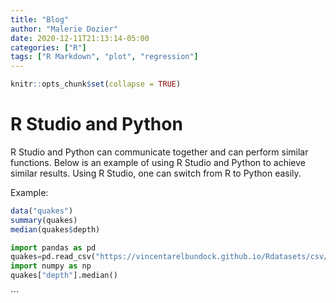 ```yaml
---
title: "Blog"
author: "Malerie Dozier"
date: 2020-12-11T21:13:14-05:00
categories: ["R"]
tags: ["R Markdown", "plot", "regression"]
---
```


```r
knitr::opts_chunk$set(collapse = TRUE)
```

# R Studio and Python

R Studio and Python can communicate together and can perform similar functions. Below is an example of using R Studio and Python to achieve similar results. Using R Studio, one can switch from R to Python easily. 

Example:

```r
data("quakes")
summary(quakes)
median(quakes$depth)
```
```python
import pandas as pd
quakes=pd.read_csv("https://vincentarelbundock.github.io/Rdatasets/csv/datasets/quakes.csv",index_col=0)
import numpy as np
quakes["depth"].median()

```


```

